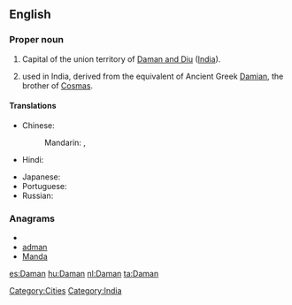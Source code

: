 {{also|daman}}
==English==
{{wikipedia}}

===Proper noun===
{{en-proper noun}}

# Capital of the union territory of [[Daman and Diu]] ([[India]]).
# {{given name|male|from=Sanskrit}} used in India, derived from the {{etyl|sa}} equivalent of Ancient Greek [[Damian]], the brother of [[Cosmas]].

====Translations====
{{trans-top|state capital of Daman and Diu, India}}
* Chinese:
*: Mandarin: {{t|cmn|達曼|sc=Hani}},  {{t|cmn|达曼|tr=Dāmàn|sc=Hani}}
* Hindi: {{t|hi|दमन|tr=daman|xs=Hindi}}
{{trans-mid}}
* Japanese: {{t|ja|ダマン|tr=Daman}}
* Portuguese: {{t+|pt|Damão}}
* Russian: {{t|ru|Даман|m|tr=Damán}}
{{trans-bottom}}

===Anagrams===
* {{alphagram|aadmn}}
* [[adman#English|adman]]
* [[Manda#English|Manda]]

[[Category:Cities]]
[[Category:India]]

[[es:Daman]]
[[hu:Daman]]
[[nl:Daman]]
[[ta:Daman]]